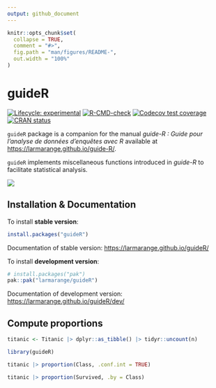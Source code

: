 ```yaml
---
output: github_document
---
```


<!-- README.md is generated from README.Rmd. Please edit that file -->

```r
knitr::opts_chunk$set(
  collapse = TRUE,
  comment = "#>",
  fig.path = "man/figures/README-",
  out.width = "100%"
)
```

# guideR

<!-- badges: start -->

[![Lifecycle: experimental](https://img.shields.io/badge/lifecycle-experimental-orange.svg)](https://lifecycle.r-lib.org/articles/stages.html#experimental) [![R-CMD-check](https://github.com/larmarange/guideR/actions/workflows/R-CMD-check.yaml/badge.svg)](https://github.com/larmarange/guideR/actions/workflows/R-CMD-check.yaml) [![Codecov test coverage](https://codecov.io/gh/larmarange/guideR/graph/badge.svg)](https://app.codecov.io/gh/larmarange/gguideR) [![CRAN status](https://www.r-pkg.org/badges/version/guideR)](https://CRAN.R-project.org/package=guideR)

<!-- badges: end -->

`guideR` package is a companion for the manual *guide-R : Guide pour l’analyse de données d’enquêtes avec R* available at <https://larmarange.github.io/guide-R/>.

`guideR` implements miscellaneous functions introduced in *guide-R* to facilitate statistical analysis.

![](https://larmarange.github.io/guide-R/ressources/cover-hd.png)

## Installation & Documentation

To install **stable version**:

```r
install.packages("guideR")
```

Documentation of stable version: <https://larmarange.github.io/guideR/>

To install **development version**:

```r
# install.packages("pak")
pak::pak("larmarange/guideR")
```

Documentation of development version: <https://larmarange.github.io/guideR/dev/>

## Compute proportions

```r
titanic <- Titanic |> dplyr::as_tibble() |> tidyr::uncount(n)

library(guideR)

titanic |> proportion(Class, .conf.int = TRUE)

titanic |> proportion(Survived, .by = Class)
```
